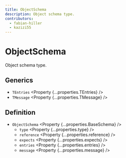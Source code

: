 ```yaml
---
title: ObjectSchema
description: Object schema type.
contributors:
  - fabian-hiller
  - kazizi55
---
```



# ObjectSchema

Object schema type.

## Generics

- `TEntries` <Property {...properties.TEntries} />
- `TMessage` <Property {...properties.TMessage} />

## Definition

- `ObjectSchema` <Property {...properties.BaseSchema} />
  - `type` <Property {...properties.type} />
  - `reference` <Property {...properties.reference} />
  - `expects` <Property {...properties.expects} />
  - `entries` <Property {...properties.entries} />
  - `message` <Property {...properties.message} />

